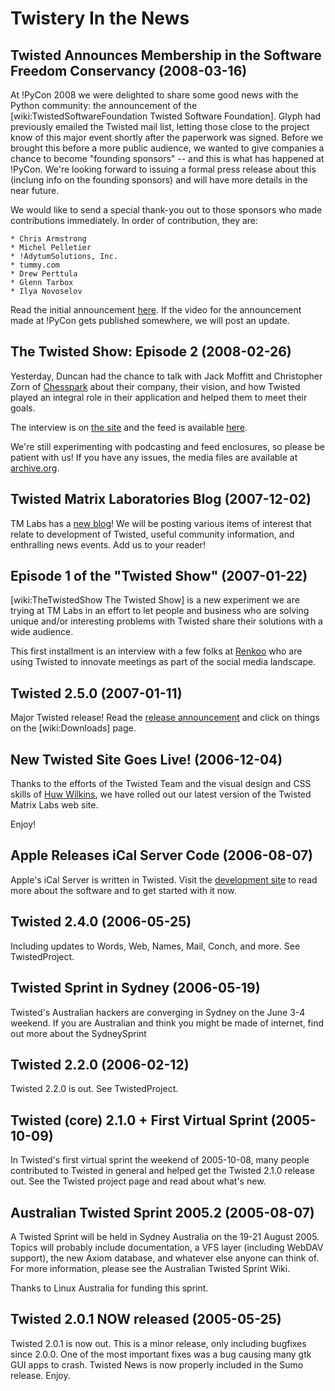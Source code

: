 = Twistery In the News =

== Twisted Announces Membership in the Software Freedom Conservancy (2008-03-16) ==

At !PyCon 2008 we were delighted to share some good news with the Python community: the announcement of the [wiki:TwistedSoftwareFoundation Twisted Software Foundation]. Glyph had previously emailed the Twisted mail list, letting those close to the project know of this major event shortly after the paperwork was signed. Before we brought this before a more public audience, we wanted to give companies a chance to become "founding sponsors" -- and this is what has happened at !PyCon. We're looking forward to issuing a formal press release about this (inclung info on the founding sponsors) and will have more details in the near future.

We would like to send a special thank-you out to those sponsors who made contributions immediately. In order of contribution, they are:
 * Chris Armstrong
 * Michel Pelletier
 * !AdytumSolutions, Inc.
 * tummy.com
 * Drew Perttula
 * Glenn Tarbox
 * Ilya Novoselov

Read the initial announcement [http://twistedmatrix.com/pipermail/twisted-python/2008-February/016740.html here]. If the video for the announcement made at !PyCon gets published somewhere, we will post an update.

== The Twisted Show: Episode 2 (2008-02-26) ==

Yesterday, Duncan had the chance to talk with Jack Moffitt and Christopher Zorn of [http://www.chesspark.com/ Chesspark] about their company, their vision, and how Twisted played an integral role in their application and helped them to meet their goals.

The interview is on [http://twistedmatrix.com/trac/wiki/InterviewChesspark200802 the site] and the feed is available [http://feeds.feedburner.com/TheTwistedShow here].

We're still experimenting with podcasting and feed enclosures, so please be patient with us! If you have any issues, the media files are available at [http://www.archive.org/details/TwistedMatrixLabsInterviewWithChesspark archive.org].


== Twisted Matrix Laboratories Blog (2007-12-02) ==

TM Labs has a [http://labs.twistedmatrix.com new blog]! We will be posting various items of interest that relate to development of Twisted, useful community information, and enthralling news events. Add us to your reader!

== Episode 1 of the "Twisted Show" (2007-01-22) ==

[wiki:TheTwistedShow The Twisted Show] is a new experiment we are trying at TM Labs in an effort to let people and business who are solving unique and/or interesting problems with Twisted share their solutions with a wide audience.

This first installment is an interview with a few folks at [http://renkoo.com/ Renkoo] who are using Twisted to innovate meetings as part of the social media landscape.

== Twisted 2.5.0 (2007-01-11) ==

Major Twisted release! Read the [http://twistedmatrix.com/pipermail/twisted-python/2007-January/014589.html release announcement] and click on things on the [wiki:Downloads] page.

== New Twisted Site Goes Live! (2006-12-04) ==

Thanks to the efforts of the Twisted Team and the visual design and CSS skills of [http://huw.ugbox.net/blog/home.php Huw Wilkins], we have rolled out our latest version of the Twisted Matrix Labs web site.

Enjoy!

== Apple Releases iCal Server Code (2006-08-07) ==

Apple's iCal Server is written in Twisted. Visit the [http://trac.macosforge.org/projects/calendarserver development site] to read more about the software and to get started with it now.

== Twisted 2.4.0 (2006-05-25) ==

Including updates to Words, Web, Names, Mail, Conch, and more.  See TwistedProject.

== Twisted Sprint in Sydney  (2006-05-19) ==

Twisted's Australian hackers are converging in Sydney on the June 3-4 weekend.  If you are Australian and think you might be made of internet, find out more about the SydneySprint

== Twisted 2.2.0 (2006-02-12) ==

Twisted 2.2.0 is out. See TwistedProject.

== Twisted (core) 2.1.0 + First Virtual Sprint (2005-10-09) ==

In Twisted's first virtual sprint the weekend of 2005-10-08, many people contributed to Twisted in general and helped get the Twisted 2.1.0 release out. See the Twisted project page and read about what's new.

== Australian Twisted Sprint 2005.2 (2005-08-07) ==

A Twisted Sprint will be held in Sydney Australia on the 19-21 August 2005. Topics will probably include documentation, a VFS layer (including WebDAV support), the new Axiom database, and whatever else anyone can think of. For more information, please see the Australian Twisted Sprint Wiki.

Thanks to Linux Australia for funding this sprint.

== Twisted 2.0.1 NOW released (2005-05-25) ==

Twisted 2.0.1 is now out. This is a minor release, only including bugfixes since 2.0.0. One of the most important fixes was a bug causing many gtk GUI apps to crash. Twisted News is now properly included in the Sumo release. Enjoy. 
